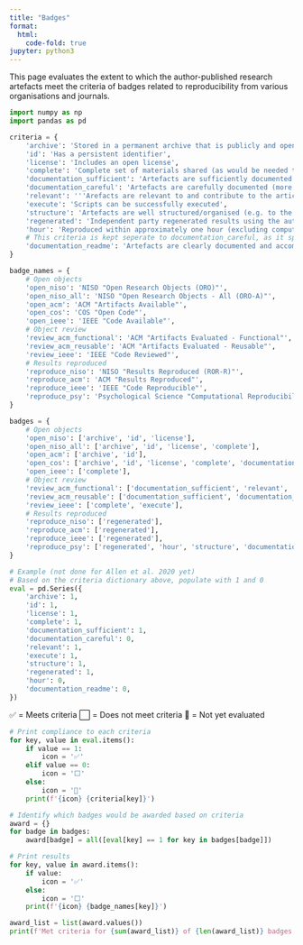 ```yaml
---
title: "Badges"
format:
  html:
    code-fold: true
jupyter: python3
---
```


<!--
Template for evaluation of journal article against criteria of various reproducibility badges.

To use this template:
1. For each criteria in the Python cell, add a 0 if not met and 1 if it is met.
2. Run the script (i.e. preview the Quarto book) - you will see that the code outputs a formatted list of criteria met, as well as the badges met.

Although this script uses Python, it is applicable regardless of the language used by the study you are evaluating.
-->

This page evaluates the extent to which the author-published research artefacts meet the criteria of badges related to reproducibility from various organisations and journals.

```python
import numpy as np
import pandas as pd

criteria = {
    'archive': 'Stored in a permanent archive that is publicly and openly accessible',
    'id': 'Has a persistent identifier',
    'license': 'Includes an open license',
    'complete': 'Complete set of materials shared (as would be needed to fully reproduce article)',
    'documentation_sufficient': 'Artefacts are sufficiently documented (eg. to understand how it works, to enable it to be run, including package versions)',
    'documentation_careful': 'Artefacts are carefully documented (more than sufficient - e.g. to the extent that reuse is facilitated)',
    'relevant': '''Arefacts are relevant to and contribute to the article's results''',
    'execute': 'Scripts can be successfully executed',
    'structure': 'Artefacts are well structured/organised (e.g. to the extent that reuse is facilitated, adhering to norms and standards of research community)',
    'regenerated': 'Independent party regenerated results using the authors research artefacts',
    'hour': 'Reproduced within approximately one hour (excluding compute time)',
    # This criteria is kept seperate to documentation_careful, as it specifically requires a README file
    'documentation_readme': 'Artefacts are clearly documented and accompanied by a README file with step-by-step instructions on how to reproduce results in the manuscript'
}

badge_names = {
    # Open objects
    'open_niso': 'NISO "Open Research Objects (ORO)"',
    'open_niso_all': 'NISO "Open Research Objects - All (ORO-A)"',
    'open_acm': 'ACM "Artifacts Available"',
    'open_cos': 'COS "Open Code"',
    'open_ieee': 'IEEE "Code Available"',
    # Object review
    'review_acm_functional': 'ACM "Artifacts Evaluated - Functional"',
    'review_acm_reusable': 'ACM "Artifacts Evaluated - Reusable"',
    'review_ieee': 'IEEE "Code Reviewed"',
    # Results reproduced
    'reproduce_niso': 'NISO "Results Reproduced (ROR-R)"',
    'reproduce_acm': 'ACM "Results Reproduced"',
    'reproduce_ieee': 'IEEE "Code Reproducible"',
    'reproduce_psy': 'Psychological Science "Computational Reproducibility"'
}

badges = {
    # Open objects
    'open_niso': ['archive', 'id', 'license'],
    'open_niso_all': ['archive', 'id', 'license', 'complete'],
    'open_acm': ['archive', 'id'],
    'open_cos': ['archive', 'id', 'license', 'complete', 'documentation_sufficient'],
    'open_ieee': ['complete'],
    # Object review
    'review_acm_functional': ['documentation_sufficient', 'relevant', 'complete', 'execute'],
    'review_acm_reusable': ['documentation_sufficient', 'documentation_careful', 'relevant', 'complete', 'execute', 'structure'],
    'review_ieee': ['complete', 'execute'],
    # Results reproduced
    'reproduce_niso': ['regenerated'],
    'reproduce_acm': ['regenerated'],
    'reproduce_ieee': ['regenerated'],
    'reproduce_psy': ['regenerated', 'hour', 'structure', 'documentation_readme'],
}
```

```python
# Example (not done for Allen et al. 2020 yet)
# Based on the criteria dictionary above, populate with 1 and 0
eval = pd.Series({
    'archive': 1,
    'id': 1,
    'license': 1,
    'complete': 1,
    'documentation_sufficient': 1,
    'documentation_careful': 0,
    'relevant': 1,
    'execute': 1,
    'structure': 1,
    'regenerated': 1,
    'hour': 0,
    'documentation_readme': 0,
})
```

✅ = Meets criteria ⬜ = Does not meet criteria 📝 = Not yet evaluated

```python
# Print compliance to each criteria
for key, value in eval.items(): 
    if value == 1:
        icon = '✅'
    elif value == 0:
        icon = '⬜'
    else:
        icon = '📝'
    print(f'{icon} {criteria[key]}')
```

```python
# Identify which badges would be awarded based on criteria
award = {}
for badge in badges:
    award[badge] = all([eval[key] == 1 for key in badges[badge]])

# Print results
for key, value in award.items(): 
    if value:
        icon = '✅'
    else:
        icon = '⬜'
    print(f'{icon} {badge_names[key]}')

award_list = list(award.values())
print(f'Met criteria for {sum(award_list)} of {len(award_list)} badges ({round(sum(award_list)/len(award_list)*100, 1)}%)')
```
